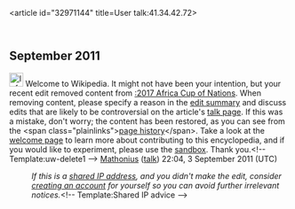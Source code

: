 <article id="32971144" title=User talk:41.34.42.72>
	<talkpage id="32971144" title="User talk:41.34.42.72">
== September 2011 ==
[[Image:Information.svg|25px|alt=|link=]] Welcome to Wikipedia. It might not have been your intention, but your recent edit removed content from [[:2017 Africa Cup of Nations]]. When removing content, please specify a reason in the [[Help:Edit summary|edit summary]] and discuss edits that are likely to be controversial on the article's [[Wikipedia:Talk page|talk page]]. If this was a mistake, don't worry; the content has been restored, as you can see from the &lt;span class=&quot;plainlinks&quot;&gt;[http://en.wikipedia.org/w/index.php?title=2017_Africa_Cup_of_Nations&amp;action=history page history]&lt;/span&gt;. Take a look at the [[Wikipedia:Welcoming committee/Welcome to Wikipedia|welcome page]] to learn more about contributing to this encyclopedia, and if you would like to experiment, please use the [[Wikipedia:Sandbox|sandbox]].  Thank you.&lt;!-- Template:uw-delete1 --&gt; [[User:Mathonius|Mathonius]] ([[User talk:Mathonius|talk]]) 22:04, 3 September 2011 (UTC)
:''If this is a [[closed proxy|shared IP address]], and you didn't make the edit, consider [[Wikipedia:Why create an account?|creating an account]] for yourself so you can avoid further irrelevant notices.''&lt;!-- Template:Shared IP advice --&gt;
	</talkpage>
</article>